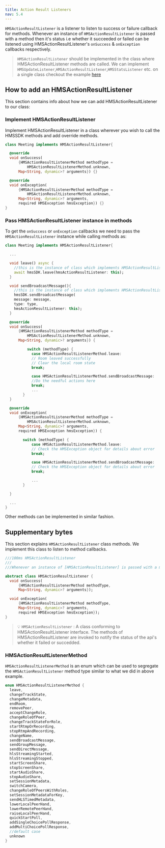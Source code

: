 ```yaml
---
title: Action Result Listeners
nav: 5.4
---
```


`HMSActionResultListener` is a listener to listen to success or failure callback for methods.
Whenever an instance of `HMSActionResultListener` is passed with a method then it's status i.e whether it succeeded or failed
can be listened using HMSActionResultListener's `onSuccess` & `onException` callbacks respectively.

> `HMSActionResultListener` should be implemented in the class where HMSActionResultListener methods are called.
> We can implement `HMSUpdateListener`,`HMSActionResultListener`,`HMSStatsListener` etc. on a single class
> checkout the example [here](https://github.com/100mslive/100ms-flutter/blob/1537a82a2213c8bbb1b0eb2dcc009c171e89bad1/example/lib/data_store/meeting_store.dart#L33)

## How to add an HMSActionResultListener

This section contains info about how we can add HMSActionResultListener to our class:

<div className="steps-container">

### Implement HMSActionResultListener

Implement HMSActionResultListener in a class wherever you wish to call the HMSSDK methods and add override methods.

```dart
class Meeting implements HMSActionResultListener{

  @override
  void onSuccess(
      {HMSActionResultListenerMethod methodType =
          HMSActionResultListenerMethod.unknown,
      Map<String, dynamic>? arguments}) {}

  @override
  void onException(
      {HMSActionResultListenerMethod methodType =
          HMSActionResultListenerMethod.unknown,
      Map<String, dynamic>? arguments,
      required HMSException hmsException}) {}
}
```

### Pass HMSActionResultListener instance in methods

To get the `onSuccess` or `onException` callbacks we need to pass the `HMSActionResultListener` instance while calling methods as:

```dart
class Meeting implements HMSActionResultListener{

  ...

  void leave() async {
    //this is the instance of class which implements HMSActionResultListener
    await hmsSDK.leave(hmsActionResultListener: this);
  }

  void sendBroadcastMessage(){
    //this is the instance of class which implements HMSActionResultListener
    hmsSDK.sendBroadcastMessage(
    message: message,
    type: type,
    hmsActionResultListener: this);
  }

  @override
  void onSuccess(
      {HMSActionResultListenerMethod methodType =
          HMSActionResultListenerMethod.unknown,
      Map<String, dynamic>? arguments}) {

          switch (methodType) {
            case HMSActionResultListenerMethod.leave:
            // Room leaved successfully
            // Clear the local room state
            break;

            case HMSActionResultListenerMethod.sendBroadcastMessage:
            //Do the needful actions here
            break;
            ...
        }
  }

  @override
  void onException(
      {HMSActionResultListenerMethod methodType =
          HMSActionResultListenerMethod.unknown,
      Map<String, dynamic>? arguments,
      required HMSException hmsException}) {

        switch (methodType) {
            case HMSActionResultListenerMethod.leave:
            // Check the HMSException object for details about error
            break;

            case HMSActionResultListenerMethod.sendBroadcastMessage:
            // Check the HMSException object for details about error
            break;

            ...
        }

  }

  ...
}
```

</div>

Other methods can be implemented in similar fashion.

## Supplementary bytes

This section explains `HMSActionResultListener` class methods. We implement this class to listen to method callbacks.

```dart
///100ms HMSActionResultListener
///
///Whenever an instance of [HMSActionResultListener] is passed with a method then it's status i.e whether it succeeded or failed can be listened using HMSActionResultListener's onSuccess & onException callbacks respectively.

abstract class HMSActionResultListener {
  void onSuccess(
      {HMSActionResultListenerMethod methodType,
      Map<String, dynamic>? arguments});

  void onException(
      {HMSActionResultListenerMethod methodType,
      Map<String, dynamic>? arguments,
      required HMSException hmsException});
}
```

> 💡 `HMSActionResultListener` : A class conforming to HMSActionResultListener interface.
> The methods of HMSActionResultListener are invoked to notify the status of the api's whether it failed or succedded.

### HMSActionResultListenerMethod

`HMSActionResultListenerMethod` is an enum which can be used to segregate the `HMSActionResultListener` method type similar to what we did in above example.

```dart
enum HMSActionResultListenerMethod {
  leave,
  changeTrackState,
  changeMetadata,
  endRoom,
  removePeer,
  acceptChangeRole,
  changeRoleOfPeer,
  changeTrackStateForRole,
  startRtmpOrRecording,
  stopRtmpAndRecording,
  changeName,
  sendBroadcastMessage,
  sendGroupMessage,
  sendDirectMessage,
  hlsStreamingStarted,
  hlsStreamingStopped,
  startScreenShare,
  stopScreenShare,
  startAudioShare,
  stopAudioShare,
  setSessionMetadata,
  switchCamera,
  changeRoleOfPeersWithRoles,
  setSessionMetadataForKey,
  sendHLSTimedMetadata,
  lowerLocalPeerHand,
  lowerRemotePeerHand,
  raiseLocalPeerHand,
  quickStartPoll,
  addSingleChoicePollResponse,
  addMultiChoicePollResponse,
  //default case
  unknown
}
```
